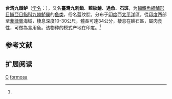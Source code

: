 {{Speciesbox 
| taxon = Cephalopholis formosa
| status = LC
| status_system = IUCN3.1
| image = Cephalopholis formosa - Blue-lined grouper - Ko Tao, Thailand 1674.jpg
| authority = Shaw et Nodder, 1812<ref name='id7064'>{{cite web| url =http://www.bioinfo.cn/db05/BjdwSpecies.php?action=view&id=7064| title =台湾九棘鲈| work =中国动物物种编目数据库| publisher =中国科学院微生物研究所| author =中国科学院动物研究所| accessdate =2009-04-16| deadurl =yes| archiveurl =https://web.archive.org/web/20160305103022/http://www.bioinfo.cn/db05/BjdwSpecies.php?action=view&id=7064| archivedate =2016-03-05}}</ref>
| synonyms = *''Sciaena formosa''<br /><small>Shaw, 1812</small>
}}

'''台湾九棘鲈'''（[[学名|学名]]：{{lang|la|''Cephalopholis formosa''}}），又名'''臺灣九刺鮨'''、'''藍紋鱠'''、'''過魚'''、'''石斑'''，为[[輻鰭魚綱|輻鰭魚綱]][[鱸形目|鱸形目]][[鱸亞目|鱸亞目]][[鮨科|鮨科]][[九棘鲈属|九棘鲈属]]的[[鱼类|鱼类]]，俗名蓝纹脍。分布于[[印度|印度]]西[[太平洋|太平洋]]區，從[[印度|印度]]西部至[[菲律賓|菲律賓]]海域，棲息深度10-30公尺，體長可達34公分，棲息在礁石區，屬肉食性，可做為食用魚。该物种的模式产地在印度。<ref name='id7064'/>

== 参考文献 ==
{{reflist}}

== 扩展阅读 ==
{{refbegin}}
{{wikispecies-inline|Cephalopholis formosa|台湾九棘鲈}}
{{refend}}
{{Taxonbar|from=Q1046988}}

[[Category:食用魚|C]]
[[Category:九棘鲈属|formosa]]

{{鱸形目小作品}}
